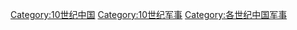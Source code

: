 [[Category:10世纪中国|Category:10世纪中国]]
[[Category:10世纪军事|Category:10世纪军事]]
[[Category:各世纪中国军事|Category:各世纪中国军事]]